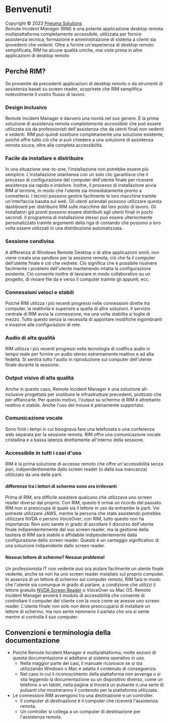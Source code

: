 # Benvenuti!
Copyright © 2023 [Pneuma Solutions](https://www.pneumasolutions.com)  
*Remote Incident Manager* (RIM) è una potente applicazione desktop remota multipiattaforma completamente accessibile, utilizzata per fornire assistenza tecnica, formazione e amministrazione di sistema a clienti sia ipovedenti che vedenti. Oltre a fornire un'esperienza di desktop remoto semplificata, RIM ha alcune qualità uniche, mai viste prima in altre applicazioni di desktop remoto
## Perché RIM?
Se provenite da precedenti applicazioni di desktop remoto o da strumenti di assistenza basati su screen reader, scoprirete che RIM semplifica notevolmente il vostro flusso di lavoro.
### Design inclusivo
Remote Incident Manager è davvero una novità nel suo genere. È la prima soluzione di assistenza remota *completamente accessibile* che può essere utilizzata sia da professionisti dell'assistenza che da utenti finali non vedenti e vedenti. RIM può quindi sostituire completamente una soluzione esistente, poiché offre tutto ciò che si può chiedere a una soluzione di assistenza remota sicura, oltre alla completa accessibilità.
### Facile da installare e distribuire
In una situazione one-to-one, l'installazione non potrebbe essere più semplice. L'installazione istantanea con un solo clic garantisce che il processo di configurazione del computer dell'utente finale per ricevere assistenza sia rapido e indolore. Inoltre, il processo di installazione avvia RIM al termine, in modo che l'utente sia immediatamente pronto a connettersi.
I tecnici possono gestire facilmente le loro macchine tramite un'interfaccia basata sul web. Gli utenti aziendali possono utilizzare questa dashboard per distribuire RIM sulle macchine del loro posto di lavoro. Gli installatori già pronti possono essere distribuiti agli utenti finali in pochi secondi. Il programma di installazione stesso può essere ulteriormente personalizzato tramite argomenti della riga di comando che possono a loro volta essere utilizzati in una distribuzione automatizzata.
### Sessione condivisa
A differenza di Windows Remote Desktop o di altre applicazioni simili, non viene creata una sandbox per la sessione remota; ciò che fa il computer dell'utente finale è ciò che vedrete. Ciò significa che è possibile risolvere facilmente i problemi dell'utente mantenendo intatta la configurazione esistente. Ciò consente inoltre di lavorare in modo collaborativo su un progetto, di inviare file da e verso il computer tramite gli appunti, ecc.
### Connessioni veloci e stabili
Poiché RIM utilizza i più recenti progressi nelle connessioni dirette tra computer, la reattività è superiore a quella di altre soluzioni. Il servizio centrale di RIM avvia la connessione, ma una volta stabilita si toglie di mezzo. Tutto questo senza la necessità di apportare modifiche ingombranti e invasive alle configurazioni di rete.
### Audio di alta qualità
RIM utilizza i più recenti progressi nella tecnologia di codifica audio in tempo reale per fornire un audio stereo estremamente reattivo e ad alta fedeltà. Si sentirà tutto l'audio in riproduzione sul computer dell'utente finale durante la sessione.
### Output visivo di alta qualità
Anche in questo caso, Remote Incident Manager è una soluzione all-inclusive progettata per sostituire le infrastrutture precedenti, piuttosto che per affiancarle. Per questo motivo, l'output su schermo di RIM è altrettanto reattivo e stabile. Anche l'uso del mouse è pienamente supportato.
### Comunicazione vocale
Sono finiti i tempi in cui bisognava fare una telefonata o una conferenza web separata per la sessione remota. RIM offre una comunicazione vocale cristallina e a bassa latenza direttamente all'interno della sessione.
### Accessibile in *tutti* i casi d'uso
RIM è la prima soluzione di accesso remoto che offre un'accessibilità senza pari, indipendentemente dallo screen reader (o dalla sua mancanza) utilizzato da una delle parti.
#### differenze tra i lettori di schermo sono ora irrilevanti
Prima di RIM, era difficile assistere qualcuno che utilizzava uno screen reader diverso dal proprio. Con RIM, questo è ormai un ricordo del passato. RIM non si preoccupa di quale sia il lettore in uso da entrambe le parti. Voi potreste utilizzare JAWS, mentre la persona che state assistendo potrebbe utilizzare NVDA o persino VoiceOver; con RIM, tutto questo non ha importanza. Non solo sarete in grado di ascoltare il discorso dell'utente finale indipendentemente dal suo screen reader, ma la gestione della tastiera di RIM sarà stabile e affidabile indipendentemente dalla configurazione dello screen reader. Questo è un vantaggio significativo di una soluzione indipendente dallo screen reader.
#### Nessun lettore di schermo? Nessun problema!
Un professionista IT non vedente può ora aiutare facilmente un utente finale vedente, anche se non ha uno screen reader installato sul proprio computer. In assenza di un lettore di schermo sul computer remoto, RIM farà in modo che l'utente sia comunque in grado di parlare, a condizione che utilizzi il lettore gratuito [NVDA Screen Reader](https://nvaccess.org) o VoiceOver su Mac OS. Remote incident Manager avvierà il modulo di accessibilità che consente di controllare il computer del cliente con la voce come se avesse uno screen reader. L'utente finale non solo non deve preoccuparsi di installare un lettore di schermo, ma non sente nemmeno il parlato che ora si sente mentre si controlla il suo computer.
## Convenzioni e terminologia della documentazione
* Poiché Remote Incident Manager è multipiattaforma, molte sezioni di questa documentazione si adattano al sistema operativo in uso.
    * Nella maggior parte dei casi, il manuale riconosce se si sta utilizzando Windows o Mac e adatta il contenuto di conseguenza.
    * Nel caso in cui il riconoscimento della piattaforma non avvenga o si stia leggendo la documentazione su un dispositivo diverso, come un telefono o un tablet, nella pagina si troverà un pulsante o una serie di pulsanti che mostreranno il contenuto per la piattaforma utilizzata.
* Le connessioni RIM avvengono tra una destinazione e un controller.
    * Il computer di destinazione è il computer che riceverà l'assistenza remota.
    * Un controller si collega a un computer di destinazione per l'assistenza remota.
